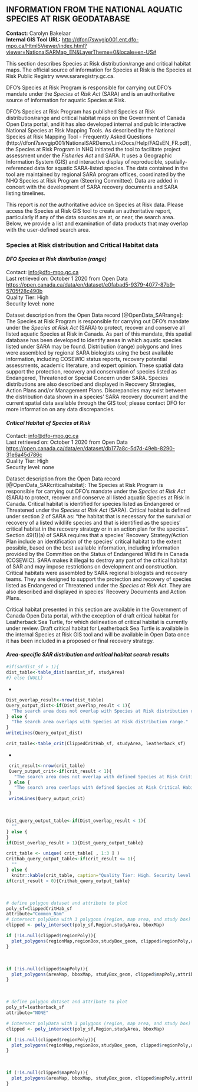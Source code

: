 ## **INFORMATION FROM THE NATIONAL AQUATIC SPECIES AT RISK GEODATABASE**    
**Contact:** Carolyn Bakelaar  
**Internal GIS Tool URL:** <http://dfonl7swvgip001.ent.dfo-mpo.ca/Html5Viewer/index.html?viewer=NationalSARMap_EN&LayerTheme=0&locale=en-US#>  

This section describes Species at Risk distribution/range and critical habitat maps. The official source of information for Species at Risk is the Species at Risk Public Registry www.sararegistry.gc.ca.

DFO’s Species at Risk Program is responsible for carrying out DFO’s mandate under the _Species at Risk Act_ (SARA) and is an authoritative source of information for aquatic Species at Risk.

DFO’s Species at Risk Program has published Species at Risk distribution/range and critical habitat maps on the Government of Canada Open Data portal, and it has also developed internal and public interactive National Species at Risk Mapping Tools. As described by the National Species at Risk Mapping Tool - Frequently Asked Questions (http://dfonl7swvgip001/NationalSARDemo/LinkDocs/Help/FAQsEN_FR.pdf), the Species at Risk Program in NHQ initiated the tool to facilitate project assessment under the _Fisheries Act_ and SARA. It uses a Geographic Information System (GIS) and interactive display of reproducible, spatially-referenced data for aquatic SARA-listed species. The data contained in the tool are maintained by regional SARA program offices, coordinated by the NHQ Species at Risk Program (Steering Committee). Data are added in concert with the development of SARA recovery documents and SARA listing timelines. 

This report is *not* the authoritative advice on Species at Risk data. Please access the Species at Risk GIS tool to create an authoritative report, particularly if any of the data sources are at, or near, the search area. Below, we provide a list and examination of data products that may overlap with the user-defined search area.

### **Species at Risk distribution and Critical Habitat data**    

#### ***DFO Species at Risk distribution (range)*** {-}    

Contact: <info@dfo-mpo.gc.ca>  
Last retrieved on: October 1 2020 from Open Data  <https://open.canada.ca/data/en/dataset/e0fabad5-9379-4077-87b9-5705f28c490b>  
Quality Tier: High  
Security level: none  

Dataset description from the Open Data record [@OpenData_SARrange]: The Species at Risk Program is responsible for carrying out DFO’s mandate under the _Species at Risk Act_ (SARA) to protect, recover and conserve all listed aquatic Species at Risk in Canada. As part of this mandate, this spatial database has been developed to identify areas in which aquatic species listed under SARA may be found. Distribution (range) polygons and lines were assembled by regional SARA biologists using the best available information, including COSEWIC status reports, recovery potential assessments, academic literature, and expert opinion. These spatial data support the protection, recovery and conservation of species listed as Endangered, Threatened or Special Concern under SARA. Species distributions are also described and displayed in Recovery Strategies, Action Plans and/or Management Plans. Discrepancies may exist between the distribution data shown in a species’ SARA recovery document and the current spatial data available through the GIS tool; please contact DFO for more information on any data discrepancies.

#### ***Critical Habitat of Species at Risk***    

Contact: <info@dfo-mpo.gc.ca>  
Last retrieved on: October 1 2020 from Open Data  <https://open.canada.ca/data/en/dataset/db177a8c-5d7d-49eb-8290-31e6a45d786c>  
Quality Tier: High    
Security level: none    

Dataset description from the Open Data record [@OpenData_SARcriticalhabitat]: The Species at Risk Program is responsible for carrying out DFO’s mandate under the _Species at Risk Act_ (SARA) to protect, recover and conserve all listed aquatic Species at Risk in Canada. Critical habitat is identified for species listed as Endangered or Threatened under the _Species at Risk Act_ (SARA). Critical habitat is defined under section 2 of SARA as: “the habitat that is necessary for the survival or recovery of a listed wildlife species and that is identified as the species’ critical habitat in the recovery strategy or in an action plan for the species”. Section 49(1)(a) of SARA requires that a species’ Recovery Strategy/Action Plan include an identification of the species’ critical habitat to the extent possible, based on the best available information, including information provided by the Committee on the Status of Endangered Wildlife in Canada (COSEWIC). SARA makes it illegal to destroy any part of the critical habitat of SAR and may impose restrictions on development and construction. Critical habitats were assembled by SARA regional biologists and recovery teams. They are designed to support the protection and recovery of species listed as Endangered or Threatened under the _Species at Risk Act_. They are also described and displayed in species’ Recovery Documents and Action Plans. 

Critical habitat presented in this section are available in the Government of Canada Open Data portal, with the exception of draft critical habitat for Leatherback Sea Turtle, for which delineation of critical habitat is currently under review. Draft critical habitat for Leatherback Sea Turtle is available in the internal Species at Risk GIS tool and will be available in Open Data once it has been included in a proposed or final recovery strategy.

#### ***Area-specific SAR distribution and critical habitat search results***

```r
#if(sardist_sf > 1){
dist_table<-table_dist(sardist_sf, studyArea)
#} else {NULL}
```
*
```r
Dist_overlap_result<-nrow(dist_table)
Query_output_dist<-if(Dist_overlap_result < 1){
  "The search area does not overlap with Species at Risk distribution range."
} else {
  "The search area overlaps with Species at Risk distribution range."
}
writeLines(Query_output_dist)
```

```r
crit_table<-table_crit(ClippedCritHab_sf, studyArea, leatherback_sf)
```
*
```r
 crit_result<-nrow(crit_table)
 Query_output_crit<-if(crit_result < 1){
   "The search area does not overlap with defined Species at Risk Critical Habitat."
 } else {
   "The search area overlaps with defined Species at Risk Critical Habitat."
 }
 writeLines(Query_output_crit)
```
<br>
```r
Dist_query_output_table<-if(Dist_overlap_result < 1){
  ""
} else {
}
if(Dist_overlap_result > 1){Dist_query_output_table}
```

```r
crit_table <- unique( crit_table[ , 1:3 ] )
Crithab_query_output_table<-if(crit_result <= 1){
  ""
} else {
  knitr::kable(crit_table, caption="Quality Tier: High. Security level: none. Species at Risk listed as Endangered or Threatened under the <i>Species at Risk Act</i> (SARA) for which the search polygon overlaps with their critical habitat. Critical habitat is defined under section 2 of SARA as: “the habitat that is necessary for the survival or recovery of a listed wildlife species and that is identified as the species’ critical habitat in the recovery strategy or in an action plan for the species”. Critical Habitat is identified in a species’ recovery strategy or action plan, posted on the [SAR Public Registry](http://www.sararegistry.gc.ca). This is <b>not</b> the authoritative source or advice for Species at Risk data. Please access the Species at Risk [GIS tool](http://dfonl7swvgip001.ent.dfo-mpo.ca/Html5Viewer/index.html?viewer=NationalSARMap_EN&LayerTheme=0&locale=en-US) to create an authoritative SARA report.", booktabs = T, escape = F, linesep="")} %>% kable_styling(bootstrap_options = "striped", full_width = T, position = "left")
if(crit_result > 0){Crithab_query_output_table}
```
<br>

```r
# define polygon dataset and attribute to plot
poly_sf=ClippedCritHab_sf
attribute="Common_Nam"
# intersect polyData with 3 polygons (region, map area, and study box)
clipped <- poly_intersect(poly_sf,Region,studyArea, bboxMap)
```

```r
if (!is.null(clipped$regionPoly)){
  plot_polygons(regionMap,regionBox,studyBox_geom, clipped$regionPoly,attribute) 
}  
```
<br>
```r
if (!is.null(clipped$mapPoly)){
  plot_polygons(areaMap, bboxMap, studyBox_geom, clipped$mapPoly,attribute) 
}  
```
<br>
```r
# define polygon dataset and attribute to plot
poly_sf=leatherback_sf
attribute="NONE"

# intersect polyData with 3 polygons (region, map area, and study box)
clipped <- poly_intersect(poly_sf,Region,studyArea, bboxMap)
```

```r
if (!is.null(clipped$regionPoly)){
  plot_polygons(regionMap,regionBox,studyBox_geom, clipped$regionPoly,attribute) 
}   
```
<br>
```r
if (!is.null(clipped$mapPoly)){
  plot_polygons(areaMap, bboxMap, studyBox_geom, clipped$mapPoly,attribute) 
}  
```

